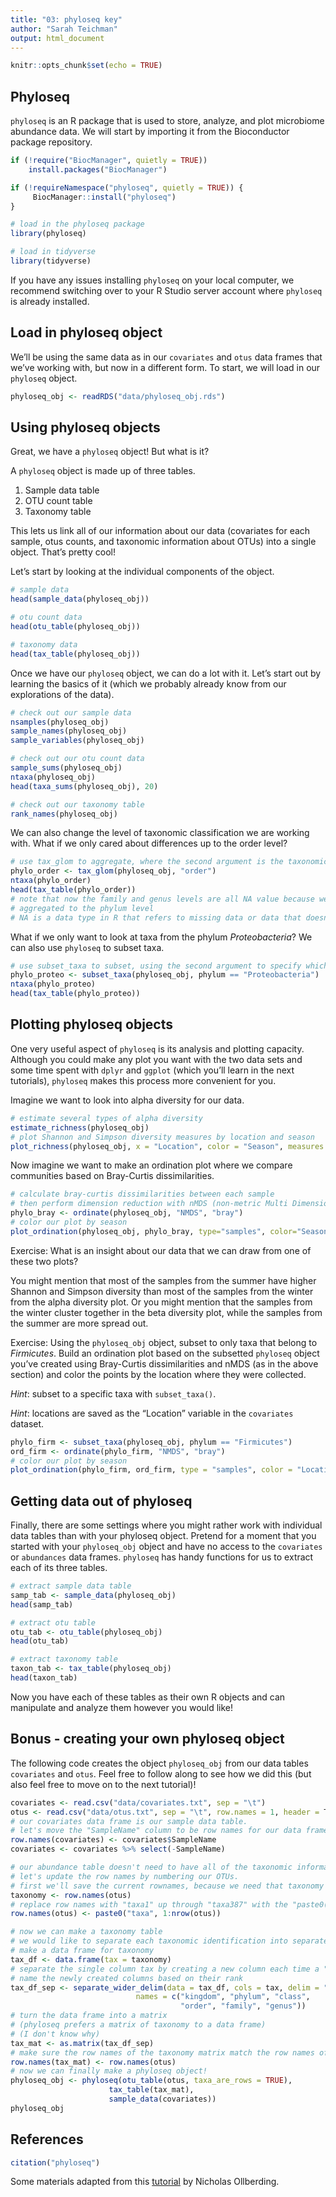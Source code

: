 ```yaml
---
title: "03: phyloseq key"
author: "Sarah Teichman"
output: html_document
---
```


```r
knitr::opts_chunk$set(echo = TRUE)
```

## Phyloseq

`phyloseq` is an R package that is used to store, analyze, and plot microbiome abundance data. We will start by importing it from the Bioconductor package repository. 

```r
if (!require("BiocManager", quietly = TRUE))
    install.packages("BiocManager")

if (!requireNamespace("phyloseq", quietly = TRUE)) {
     BiocManager::install("phyloseq")
}

# load in the phyloseq package
library(phyloseq)

# load in tidyverse
library(tidyverse)
```

If you have any issues installing `phyloseq` on your local computer, we recommend switching over to your R Studio server account where `phyloseq` is already installed.

## Load in phyloseq object 

We'll be using the same data as in our `covariates` and `otus` data frames that we've working with, but now in a different form. To start, we will load in our `phyloseq` object. 

```r
phyloseq_obj <- readRDS("data/phyloseq_obj.rds")
```

## Using phyloseq objects

Great, we have a `phyloseq` object! But what is it?

A `phyloseq` object is made up of three tables. 

1. Sample data table
2. OTU count table
3. Taxonomy table

This lets us link all of our information about our data (covariates for each sample, otus counts, and taxonomic information about OTUs) into a single object. That's pretty cool! 

Let's start by looking at the individual components of the object. 

```r
# sample data
head(sample_data(phyloseq_obj))

# otu count data 
head(otu_table(phyloseq_obj))

# taxonomy data 
head(tax_table(phyloseq_obj))
```

Once we have our `phyloseq` object, we can do a lot with it. Let's start out by learning the basics of it (which we probably already know from our explorations of the data). 

```r
# check out our sample data 
nsamples(phyloseq_obj)
sample_names(phyloseq_obj)
sample_variables(phyloseq_obj)

# check out our otu count data 
sample_sums(phyloseq_obj)
ntaxa(phyloseq_obj)
head(taxa_sums(phyloseq_obj), 20)

# check out our taxonomy table
rank_names(phyloseq_obj)
```

We can also change the level of taxonomic classification we are working with. What if we only cared about differences up to the order level? 

```r
# use tax_glom to aggregate, where the second argument is the taxonomic level to aggregate to 
phylo_order <- tax_glom(phyloseq_obj, "order")
ntaxa(phylo_order)
head(tax_table(phylo_order))
# note that now the family and genus levels are all NA value because we have 
# aggregated to the phylum level 
# NA is a data type in R that refers to missing data or data that doesn't exist
```

What if we only want to look at taxa from the phylum *Proteobacteria*? We can also use `phyloseq` to subset taxa. 

```r
# use subset_taxa to subset, using the second argument to specify which taxa you want at which taxonomic rank
phylo_proteo <- subset_taxa(phyloseq_obj, phylum == "Proteobacteria")
ntaxa(phylo_proteo)
head(tax_table(phylo_proteo))
```

## Plotting phyloseq objects

One very useful aspect of `phyloseq` is its analysis and plotting capacity. Although you could make any plot you want with the two data sets and some time spent with `dplyr` and `ggplot` (which you'll learn in the next tutorials), `phyloseq` makes this process more convenient for you. 

Imagine we want to look into alpha diversity for our data. 

```r
# estimate several types of alpha diversity 
estimate_richness(phyloseq_obj)
# plot Shannon and Simpson diversity measures by location and season
plot_richness(phyloseq_obj, x = "Location", color = "Season", measures = c("Shannon", "Simpson")) 
```

Now imagine we want to make an ordination plot where we compare communities based on Bray-Curtis dissimilarities. 

```r
# calculate bray-curtis dissimilarities between each sample 
# then perform dimension reduction with nMDS (non-metric Multi Dimensional Scaling)
phylo_bray <- ordinate(phyloseq_obj, "NMDS", "bray")
# color our plot by season 
plot_ordination(phyloseq_obj, phylo_bray, type="samples", color="Season") 
```

Exercise: What is an insight about our data that we can draw from one of these two plots?

You might mention that most of the samples from the summer have higher Shannon and Simpson diversity than most of the samples from the winter from the alpha diversity plot. Or you might mention that the samples from the winter cluster together in the beta diversity plot, while the samples from the summer are more spread out. 

Exercise: Using the `phyloseq_obj` object, subset to only taxa that belong to *Firmicutes*. Build an ordination plot based on the subsetted `phyloseq` object you've created using Bray-Curtis dissimilarities and nMDS (as in the above section) and color the points by the location where they were collected.

*Hint*: subset to a specific taxa with `subset_taxa()`. 

*Hint*: locations are saved as the "Location" variable in the `covariates` dataset.

```r
phylo_firm <- subset_taxa(phyloseq_obj, phylum == "Firmicutes")
ord_firm <- ordinate(phylo_firm, "NMDS", "bray")
# color our plot by season 
plot_ordination(phylo_firm, ord_firm, type = "samples", color = "Location") 
```

## Getting data out of phyloseq

Finally, there are some settings where you might rather work with individual data tables than with your phyloseq object. Pretend for a moment that you started with your `phyloseq_obj` object and have no access to the `covariates` or `abundances` data frames. `phyloseq` has handy functions for us to extract each of its three tables. 

```r
# extract sample data table
samp_tab <- sample_data(phyloseq_obj)
head(samp_tab)

# extract otu table
otu_tab <- otu_table(phyloseq_obj)
head(otu_tab)

# extract taxonomy table
taxon_tab <- tax_table(phyloseq_obj)
head(taxon_tab)
```

Now you have each of these tables as their own R objects and can manipulate and analyze them however you would like!

## Bonus - creating your own phyloseq object 

The following code creates the object `phyloseq_obj` from our data tables `covariates` and `otus`. Feel free to follow along to see how we did this (but also feel free to move on to the next tutorial)! 

```r
covariates <- read.csv("data/covariates.txt", sep = "\t")
otus <- read.csv("data/otus.txt", sep = "\t", row.names = 1, header = T)
# our covariates data frame is our sample data table. 
# let's move the "SampleName" column to be row names for our data frame
row.names(covariates) <- covariates$SampleName
covariates <- covariates %>% select(-SampleName)

# our abundance table doesn't need to have all of the taxonomic information. 
# let's update the row names by numbering our OTUs. 
# first we'll save the current rownames, because we need that taxonomy information later
taxonomy <- row.names(otus)
# replace row names with "taxa1" up through "taxa387" with the "paste0()" function
row.names(otus) <- paste0("taxa", 1:nrow(otus))

# now we can make a taxonomy table
# we would like to separate each taxonomic identification into separate columns for each hierarchical level 
# make a data frame for taxonomy 
tax_df <- data.frame(tax = taxonomy)
# separate the single column tax by creating a new column each time a ";" is seen
# name the newly created columns based on their rank 
tax_df_sep <- separate_wider_delim(data = tax_df, cols = tax, delim = ";",
                            names = c("kingdom", "phylum", "class",
                                      "order", "family", "genus"))
# turn the data frame into a matrix 
# (phyloseq prefers a matrix of taxonomy to a data frame)
# (I don't know why)
tax_mat <- as.matrix(tax_df_sep)
# make sure the row names of the taxonomy matrix match the row names of the OTU table 
row.names(tax_mat) <- row.names(otus)
# now we can finally make a phyloseq object! 
phyloseq_obj <- phyloseq(otu_table(otus, taxa_are_rows = TRUE), 
                      tax_table(tax_mat), 
                      sample_data(covariates))
phyloseq_obj
```

## References 

```r
citation("phyloseq")
```

Some materials adapted from this [tutorial](https://www.nicholas-ollberding.com/post/introduction-to-phyloseq/) by Nicholas Ollberding.